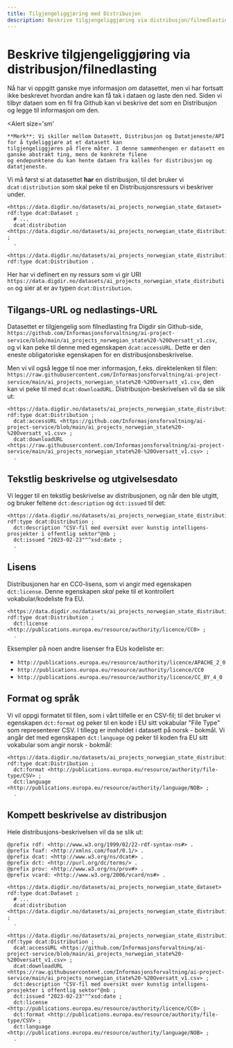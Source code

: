 ```yaml
---
title: Tilgjengeliggjøring med Distribusjon
description: Beskrive tilgjengeliggjøring via distribusjon/filnedlasting
---
```


# Beskrive tilgjengeliggjøring via distribusjon/filnedlasting

Nå har vi oppgitt ganske mye informasjon _om_ datasettet, men vi har fortsatt ikke beskrevet hvordan andre kan få tak i dataen og laste den ned. Siden vi tilbyr dataen som en fil fra Github kan vi beskrive det som en Distribusjon og legge til informasjon om den.

<Alert
    size='sm'
>
    **Merk**: Vi skiller mellom Datasett, Distribusjon og Datatjeneste/API for å tydeliggjøre at et datasett kan
    tilgjengeliggjøres på flere måter. I denne sammenhengen er datasett en ganske abstrakt ting, mens de konkrete filene
    og endepunktene du kan hente dataen fra kalles for distribusjon og datatjeneste.
</Alert>



Vi må først si at datasettet **har** en distribusjon, til det bruker vi `dcat:distribution` som skal peke til en Distribusjonsressurs vi beskriver under.

```turtle
<https://data.digdir.no/datasets/ai_projects_norwegian_state_dataset> rdf:type dcat:Dataset ;
  # ...
  dcat:distribution <https://data.digdir.no/datasets/ai_projects_norwegian_state_distribution> ;
  .

<https://data.digdir.no/datasets/ai_projects_norwegian_state_distribution> rdf:type dcat:Distribution .
```

Her har vi definert en ny ressurs som vi gir URI `https://data.digdir.no/datasets/ai_projects_norwegian_state_distribution` og sier at er av typen `dcat:Distribution`.

## Tilgangs-URL og nedlastings-URL

Datasettet er tilgjengelig som filnedlasting fra Digdir sin Github-side, `https://github.com/Informasjonsforvaltning/ai-project-service/blob/main/ai_projects_norwegian_state%20-%20Oversatt_v1.csv`, og vi kan peke til denne med egenskapen `dcat:accessURL`. Dette er den eneste obligatoriske egenskapen for en distribusjonsbeskrivelse.

Men vi vil også legge til noe mer informasjon, f.eks. direktelenken til filen: `https://raw.githubusercontent.com/Informasjonsforvaltning/ai-project-service/main/ai_projects_norwegian_state%20-%20Oversatt_v1.csv`, den kan vi peke til med `dcat:downloadURL`. Distribusjon-beskrivelsen vil da se slik ut:

```turtle
<https://data.digdir.no/datasets/ai_projects_norwegian_state_distribution> rdf:type dcat:Distribution ;
  dcat:accessURL <https://github.com/Informasjonsforvaltning/ai-project-service/blob/main/ai_projects_norwegian_state%20-%20Oversatt_v1.csv> ;
  dcat:downloadURL <https://raw.githubusercontent.com/Informasjonsforvaltning/ai-project-service/main/ai_projects_norwegian_state%20-%20Oversatt_v1.csv> ;
  .
```

## Tekstlig beskrivelse og utgivelsesdato

Vi legger til en tekstlig beskrivelse av distribusjonen, og når den ble utgitt, og bruker feltene `dct:description` og `dct:issued` til det:

```turtle
<https://data.digdir.no/datasets/ai_projects_norwegian_state_distribution> rdf:type dcat:Distribution ;
  dct:description "CSV-fil med oversikt over kunstig intelligens-prosjekter i offentlig sektor"@nb ;
  dct:issued "2023-02-23"^^xsd:date ;
  .
```

## Lisens

Distribusjonen har en CC0-lisens, som vi angir med egenskapen `dct:license`. Denne egenskapen _skal_ peke til et kontrollert vokabular/kodeliste fra EU.

```turtle
<https://data.digdir.no/datasets/ai_projects_norwegian_state_distribution> rdf:type dcat:Distribution ;
  dct:license <http://publications.europa.eu/resource/authority/licence/CC0> ;
  .
```

Eksempler på noen andre lisenser fra EUs kodeliste er:

- `http://publications.europa.eu/resource/authority/licence/APACHE_2_0`
- `http://publications.europa.eu/resource/authority/licence/CC0`
- `http://publications.europa.eu/resource/authority/licence/CC_BY_4_0`

## Format og språk

Vi vil oppgi formatet til filen, som i vårt tilfelle er en CSV-fil; til det bruker vi egenskapen `dct:format` og peker til en kode i EU sitt vokabular "File Type" som representerer CSV.
I tillegg er innholdet i datasett på norsk - bokmål. Vi angår det med egenskapen `dct:language` og peker til koden fra EU sitt vokabular som angir norsk - bokmål:

```turtle
<https://data.digdir.no/datasets/ai_projects_norwegian_state_distribution> rdf:type dcat:Distribution ;
  dct:format <http://publications.europa.eu/resource/authority/file-type/CSV> ;
  dct:language <http://publications.europa.eu/resource/authority/language/NOB> ;
  .
```

## Kompett beskrivelse av distribusjon

Hele distribusjons-beskrivelsen vil da se slik ut:

```turtle
@prefix rdf: <http://www.w3.org/1999/02/22-rdf-syntax-ns#> .
@prefix foaf: <http://xmlns.com/foaf/0.1/> .
@prefix dcat: <http://www.w3.org/ns/dcat#> .
@prefix dct: <http://purl.org/dc/terms/> .
@prefix prov: <http://www.w3.org/ns/prov#> .
@prefix vcard: <http://www.w3.org/2006/vcard/ns#> .

<https://data.digdir.no/datasets/ai_projects_norwegian_state_dataset> rdf:type dcat:Dataset ;
  # ...
  dcat:distribution <https://data.digdir.no/datasets/ai_projects_norwegian_state_distribution> ;
  .

<https://data.digdir.no/datasets/ai_projects_norwegian_state_distribution> rdf:type dcat:Distribution ;
  dcat:accessURL <https://github.com/Informasjonsforvaltning/ai-project-service/blob/main/ai_projects_norwegian_state%20-%20Oversatt_v1.csv> ;
  dcat:downloadURL <https://raw.githubusercontent.com/Informasjonsforvaltning/ai-project-service/main/ai_projects_norwegian_state%20-%20Oversatt_v1.csv> ;
  dct:description "CSV-fil med oversikt over kunstig intelligens-prosjekter i offentlig sektor"@nb ;
  dct:issued "2023-02-23"^^xsd:date ;
  dct:license <http://publications.europa.eu/resource/authority/licence/CC0> ;
  dct:format <http://publications.europa.eu/resource/authority/file-type/CSV> ;
  dct:language <http://publications.europa.eu/resource/authority/language/NOB> ;
  .
```